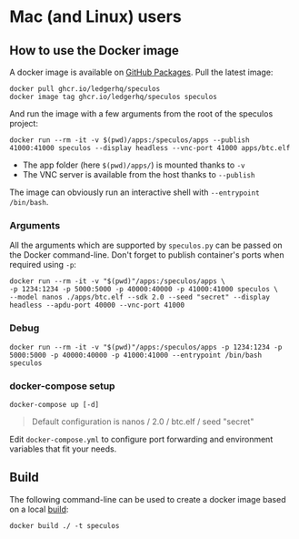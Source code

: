 # Mac (and Linux) users 

## How to use the Docker image

A docker image is available on [GitHub Packages](https://ghcr.io/ledgerhq/speculos). Pull the latest image:

```shell copy
docker pull ghcr.io/ledgerhq/speculos
docker image tag ghcr.io/ledgerhq/speculos speculos
```

And run the image with a few arguments from the root of the speculos project:

```shell copy
docker run --rm -it -v $(pwd)/apps:/speculos/apps --publish 41000:41000 speculos --display headless --vnc-port 41000 apps/btc.elf
```

- The app folder (here `$(pwd)/apps/`) is mounted thanks to `-v`
- The VNC server is available from the host thanks to `--publish`

The image can obviously run an interactive shell with `--entrypoint /bin/bash`.


### Arguments

All the arguments which are supported by `speculos.py` can be passed on the Docker command-line. Don't forget to publish container's ports when required using `-p`:

```shell copy
docker run --rm -it -v "$(pwd)"/apps:/speculos/apps \
-p 1234:1234 -p 5000:5000 -p 40000:40000 -p 41000:41000 speculos \
--model nanos ./apps/btc.elf --sdk 2.0 --seed "secret" --display headless --apdu-port 40000 --vnc-port 41000
```

### Debug

```shell copy
docker run --rm -it -v "$(pwd)"/apps:/speculos/apps -p 1234:1234 -p 5000:5000 -p 40000:40000 -p 41000:41000 --entrypoint /bin/bash speculos
```

### docker-compose setup

```shell copy
docker-compose up [-d]
```
> Default configuration is nanos / 2.0 / btc.elf / seed "secret"

Edit `docker-compose.yml` to configure port forwarding and environment variables that fit your needs.

## Build

The following command-line can be used to create a docker image based on a local
[build](../installation/build.md):

```shell copy
docker build ./ -t speculos
```